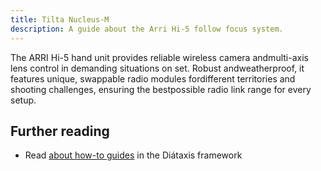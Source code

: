 ```yaml
---
title: Tilta Nucleus-M
description: A guide about the Arri Hi-5 follow focus system.
---
```


The ARRI Hi-5 hand unit provides reliable wireless camera andmulti-axis lens control in demanding situations on set. Robust andweatherproof, it features unique, swappable radio modules fordifferent territories and shooting challenges, ensuring the bestpossible radio link range for every setup.

## Further reading

- Read [about how-to guides](https://diataxis.fr/how-to-guides/) in the Diátaxis framework
